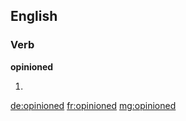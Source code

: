 ==English==

===Verb===
'''opinioned'''

# {{en-past of|opinion}}

[[de:opinioned]]
[[fr:opinioned]]
[[mg:opinioned]]